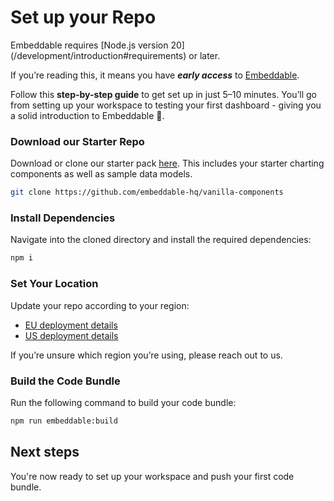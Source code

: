 
# Set up your Repo

<Callout emoji="💡">
    Embeddable requires [Node.js version 20](/development/introduction#requirements) or later.
</Callout>

If you’re reading this, it means you have ***early access*** to [Embeddable](https://embeddable.com).

Follow this **step-by-step guide** to get set up in just 5–10 minutes. You’ll go from setting up your workspace to testing your first dashboard - giving you a solid introduction to Embeddable 🚀.

<Steps>

### Download our Starter Repo

Download or clone our starter pack [here](https://github.com/embeddable-hq/vanilla-components). This includes your starter charting components as well as sample data models.

```bash
git clone https://github.com/embeddable-hq/vanilla-components
```
### Install Dependencies

Navigate into the cloned directory and install the required dependencies:

```bash
npm i
```
### Set Your Location

Update your repo according to your region:

- [EU deployment details](/getting-started/deployment-regions/eu)
- [US deployment details](/getting-started/deployment-regions/us)

If you’re unsure which region you’re using, please reach out to us. 

### Build the Code Bundle

Run the following command to build your code bundle:

```bash
npm run embeddable:build
```
</Steps>

## Next steps

You're now ready to set up your workspace and push your first code bundle. 

<CardGrid>
  <LinkCard title="Set up your Workspace" href="/getting-started/set-up-your-workspace" icon=""/> 
</CardGrid>